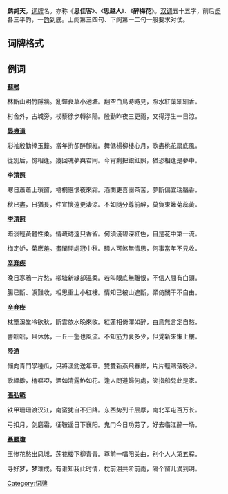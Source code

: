 '''鹧鸪天'''，[[词牌|词牌]]名。亦称《'''思佳客'''》、《'''思越人'''》、《'''醉梅花'''》。[[双调|双调]]五十五字，前后[[阕|阕]]各三平韵，一[[韵|韵]]到底。上阕第三四句、下阕第一二句一般要求对仗。

== 词牌格式 ==
{{平仄|
仄仄平平仄仄平，平平仄仄仄平平。平平仄仄平平仄，仄仄平平仄仄平。

平仄仄，仄平平。平平仄仄仄平平。平平仄仄平平仄，仄仄平平仄仄平。}}

== 例词 ==


'''[[蘇軾|蘇軾]]'''

林斷山明竹隱牆。亂蟬衰草小池塘。翻空白鳥時時見，照水紅蕖細細香。

村舍外，古城旁。杖藜徐步轉斜陽。殷勤昨夜三更雨，又得浮生一日涼。

'''[[晏幾道|晏幾道]]'''

彩袖殷勤捧玉鐘。當年拚卻醉顏紅。舞低楊柳樓心月，歌盡桃花扇底風。
   
從別后，憶相逢。幾回魂夢與君同。今宵剩把銀釭照，猶恐相逢是夢中。

'''[[李清照|李清照]]'''

寒日蕭蕭上瑣窗，梧桐應恨夜來霜。酒闌更喜團茶苦，夢斷偏宜瑞腦香。

秋已盡，日猶長，仲宣懷遠更淒涼。不如隨分尊前醉，莫負東籬菊蕊黃。

'''[[李清照|李清照]]'''

暗淡輕黃體性柔。情疏跡遠只香留。何須淺碧深紅色，自是花中第一流。

梅定妒，菊應羞。畫闌開處冠中秋。騷人可煞無情思，何事當年不見收。

'''[[辛弃疾|辛弃疾]]'''

晚日寒鴉一片愁，柳塘新綠卻溫柔。若叫眼底無離恨，不信人間有白頭。 

腸已斷、淚難收，相思重上小紅樓。情知已被山遮斷，頻倚闌干不自由。

'''[[辛弃疾|辛弃疾]]'''

枕簟溪堂冷欲秋，斷雲依水晚來收。紅蓮相倚渾如醉，白鳥無言定自愁。

書咄咄，且休休，一丘一壑也風流。不知筋力衰多少，但覺新來懶上樓。

'''[[陸游|陸游]]'''

懶向青門學種瓜，只將漁釣送年華。雙雙新燕飛春岸，片片輕鷗落晚沙。

歌縹緲，櫓嘔啞，酒如清露鮓如花。逢人問道歸何處，笑指船兒此是家。

'''[[張弘範|張弘範]]'''   

铁甲珊珊渡汉江，南蛮犹自不归降。东西势列千层厚，南北军屯百万长。   
   
弓扣月，剑磨霜，征鞍遥日下襄阳。鬼门今日功劳了，好去临江醉一场。

'''[[聶勝瓊|聶勝瓊]]'''   

玉惨花愁出凤城，莲花楼下柳青青。尊前一唱阳关曲，别个人人第五程。

寻好梦，梦难成。有谁知我此时情，枕前泪共阶前雨，隔个窗儿滴到明。

{{詞牌}}
[[Category:词牌|Category:词牌]]